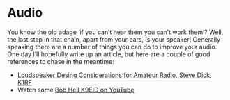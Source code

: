 # Audio {-}

You know the old adage 'if you can't hear them you can't work them'? Well, the last step in that chain,
apart from your ears, is your speaker! Generally speaking there are a number of things you can do to
improve your audio. One day I'll hopefully write up an article, but here are a couple of good references
to chase in the meantime:

- [Loudspeaker Desing Considerations for Amateur Radio, Steve Dick, K1RF](http://www.hcra.org/wp-content/uploads/2015/05/Loudspeaker-Design-Considerations-for-Amateur-Radio-RevD.pdf)
- Watch some [Bob Heil K9EID on YouTube](https://www.youtube.com/watch?v=Lx2dP0lOQL0)

